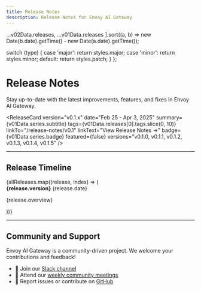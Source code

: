 ```yaml
---
title: Release Notes
description: Release Notes for Envoy AI Gateway
---
```



  ...v02Data.releases,
  ...v01Data.releases
].sort((a, b) => new Date(b.date).getTime() - new Date(a.date).getTime());

  switch (type) {
    case 'major':
      return styles.major;
    case 'minor':
      return styles.minor;
    default:
      return styles.patch;
  }
};

# Release Notes

Stay up-to-date with the latest improvements, features, and fixes in Envoy AI Gateway.

<div className={styles.releaseNotesGrid}>
  <ReleaseCard
    version="v0.2.x"
    date="June 5, 2025 - Current"
    summary={v02Data.series.subtitle}
    tags={v02Data.releases[0].tags.slice(0, 10)}
    linkTo="/release-notes/v0.2"
    linkText="View Release Notes →"
    badge={v02Data.series.badge}
    featured={true}
    versions="v0.2.0"
  />

  <ReleaseCard
    version="v0.1.x"
    date="Feb 25 - Apr 3, 2025"
    summary={v01Data.series.subtitle}
    tags={v01Data.releases[0].tags.slice(0, 10)}
    linkTo="/release-notes/v0.1"
    linkText="View Release Notes →"
    badge={v01Data.series.badge}
    featured={false}
    versions="v0.1.0, v0.1.1, v0.1.2, v0.1.3, v0.1.4, v0.1.5"
  />
</div>

---

## Release Timeline

<div className={styles.timeline}>
  {allReleases.map((release, index) => (
    <div key={index} className={styles.timelineItem}>
      <div className={`${styles.timelineMarker} ${getMarkerStyle(release.type)}`}></div>
      <div className={`${styles.timelineContent} ${getMarkerStyle(release.type)}`}>
        <div className={styles.timelineHeader}>
          <strong>{release.version}</strong>
          <span className={styles.timelineDate}>{release.date}</span>
        </div>
        <p>{release.overview}</p>
      </div>
    </div>
  ))}
</div>

---

## Community and Support

Envoy AI Gateway is a community-driven project. We welcome your contributions and feedback!

- 💬 Join our [Slack channel]({indexData.community.slack})
- 📅 Attend our [weekly community meetings]({indexData.community.meetings})
- 🐛 Report issues or contribute on [GitHub]({indexData.community.github})
